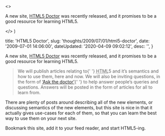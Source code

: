 

  <>
    <p>
      A new site, <a href="http&#58;//html5doctor.com">HTML5 Doctor</a> was
      recently released, and it promises to be a good resource for learning
      HTML5.
    </p>
  </>
)


  title: 'HTML5 Doctor',
  slug: 'thoughts/2009/07/01/html5-doctor',
  date: '2009-07-01 14:06:00',
  dateUpdated: '2020-04-09 09:02:12',
  desc: '',
}

<p>
  A new site, <a href="http://html5doctor.com">HTML5 Doctor</a> was recently
  released, and it promises to be a good resource for learning HTML5.
</p>
<blockquote>
  <p>
    We will publish articles relating to{' '}
    <abbr title="hypertext markup language">HTML</abbr>5 and it’s semantics and
    how to use them, here and now. We will also be inviting questions, in the
    form of <a href="http://html5doctor.com/ask-the-doctor">‘Ask the doctor’</a>{' '}
    to help answer people’s queries and questions. Answers will be posted in the
    form of articles for all to learn from.
  </p>
</blockquote>
<p>
  There are plenty of posts around describing all of the new elements, or
  discussing semantics of the new elements, but this site is nice in that it
  actually gives use-cases for each of them, so that you can learn the best way
  to use them on your next site.
</p>
<p>Bookmark this site, add it to your feed reader, and start HTML5-ing.</p>
